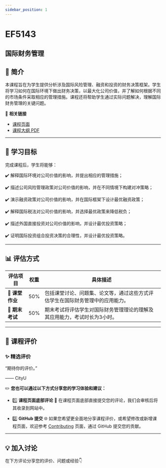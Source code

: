 ```yaml
---
sidebar_position: 1
---
```


# EF5143
## 国际财务管理

## **📘 简介**
本课程旨在为学生提供分析涉及国际风险管理、融资和投资的财务决策框架。学生将学习如何在国际环境下做出财务决策，以最大化公司价值，并了解如何根据不同的市场条件采取相应的管理措施。课程还将帮助学生通过实际问题解决，理解国际财务管理的关键问题。

🔗 **相关链接**
- [课程页面](https://www.cityu.edu.hk/catalogue/pg/202425/course/EF5143.htm)
- [课程大纲 PDF](https://www.cityu.edu.hk/catalogue/pg/202425/course/EF5143.pdf)

---

## **🎯 学习目标**

完成课程后，学生将能够：

✔️ 解释国际环境对公司价值的影响，并提出相应的管理措施；

✔️ 描述公司风险管理政策对公司价值的影响，并在不同情境下构建对冲策略；

✔️ 演示融资政策对公司价值的影响，并在国际框架下设计最优融资政策；

✔️ 解释国际税法对公司价值的影响，并选择最优政策来降低税负；

✔️ 描述外国直接投资对公司价值的影响，并设计最优投资策略；

✔️ 证明国际投资组合投资决策的合理性，并设计最优投资策略。

---

## **📊 评估方式**

| **评估项目**          | **权重** | **具体描述**                                                                                       |
|----------------------|---------|---------------------------------------------------------------------------------------------------|
| **📄 课堂作业**       | 50%     | 包括课堂讨论、问题集、论文等，通过这些方式评估学生在国际财务管理中的应用能力。                   |
| **📝 期末考试**       | 50%     | 期末考试将评估学生对国际财务管理理论的理解及其应用能力，考试时长为3小时。                        |

---

## **💬 课程评价**

### ✨ **精选评价**
<div className={commentStyles.commentBox}>
    <p className={commentStyles.commentText}>
        “期待你的评价。”
    </p>
    <p className={commentStyles.commentAuthor}>—— CityU</p>
</div>

✏️ **您也可以通过以下方式分享您的学习体验和建议：**

- 1️⃣ **课程页面底部评论**
💬 在课程页面底部直接提交您的评论，我们会审核后将其收录到网站中。

- 2️⃣ **GitHub 提交**
🌐 如果您希望更全面地分享课程评价，或希望修改或新增课程页面，欢迎参考 [Contributing](https://penjc.github.io/CityU/contributing) 页面，通过 GitHub 提交您的贡献。



---

## **💡 加入讨论**

在下方评论分享您的评价、问题或经验👇
<Utterances />
